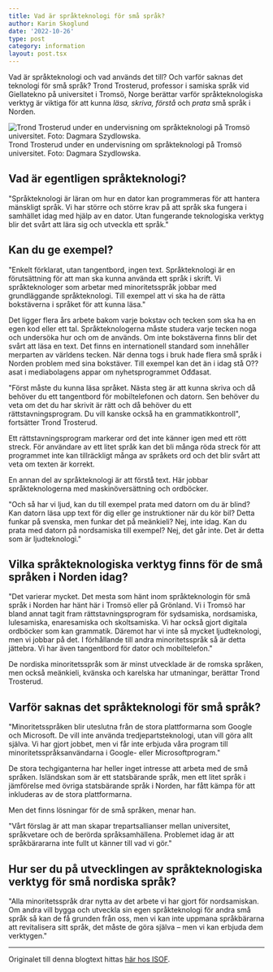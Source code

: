 ```yaml
---
title: Vad är språkteknologi för små språk?
author: Karin Skoglund
date: '2022-10-26'
type: post
category: information
layout: post.tsx
---
```


Vad är språkteknologi och vad används det till? Och varför saknas det teknologi för små språk? Trond Trosterud, professor i samiska språk vid Giellatekno på universitet i Tromsö, Norge berättar varför språkteknologiska verktyg är viktiga för att kunna _läsa, skriva, förstå_ och _prata_ små språk i Norden.

![Trond Trosterud under en undervisning om språkteknologi på Tromsö universitet. Foto: Dagmara Szydlowska.](https://www.isof.se/images/18.3c2df5c718388dad5ee22f60/1666184992639/Trond%20Trosterud%20Foto%201%201000.jpg)
Trond Trosterud under en undervisning om språkteknologi på Tromsö universitet. Foto: Dagmara Szydlowska.

## Vad är egentligen språkteknologi?

"Språkteknologi är läran om hur en dator kan programmeras för att hantera mänskligt språk. Vi har större och större krav på att språk ska fungera i samhället idag med hjälp av en dator. Utan fungerande teknologiska verktyg blir det svårt att lära sig och utveckla ett språk."

## Kan du ge exempel?

"Enkelt förklarat, utan tangentbord, ingen text. Språkteknologi är en förutsättning för att man ska kunna använda ett språk i skrift. Vi språkteknologer som arbetar med minoritetsspråk jobbar med grundläggande språkteknologi. Till exempel att vi ska ha de rätta bokstäverna i språket för att kunna läsa."

Det ligger flera års arbete bakom varje bokstav och tecken som ska ha en egen kod eller ett tal. Språkteknologerna måste studera varje tecken noga och undersöka hur och om de används. Om inte bokstäverna finns blir det svårt att läsa en text. Det finns en internationell standard som innehåller merparten av världens tecken. När denna togs i bruk hade flera små språk i Norden problem med sina bokstäver. Till exempel kan det än i idag stå O??asat i mediabolagens appar om nyhetsprogrammet Ođđasat.

"Först måste du kunna läsa språket. Nästa steg är att kunna skriva och då behöver du ett tangentbord för mobiltelefonen och datorn. Sen behöver du veta om det du har skrivit är rätt och då behöver du ett rättstavningsprogram. Du vill kanske också ha en grammatikkontroll", fortsätter Trond Trosterud.

Ett rättstavningsprogram markerar ord det inte känner igen med ett rött streck. För användare av ett litet språk kan det bli många röda streck för att programmet inte kan tillräckligt många av språkets ord och det blir svårt att veta om texten är korrekt.

En annan del av språkteknologi är att förstå text. Här jobbar språkteknologerna med maskinöversättning och ordböcker.

"Och så har vi ljud, kan du till exempel prata med datorn om du är blind? Kan datorn läsa upp text för dig eller ge instruktioner när du kör bil? Detta funkar på svenska, men funkar det på meänkieli? Nej, inte idag. Kan du prata med datorn på nordsamiska till exempel? Nej, det går inte. Det är detta som är ljudteknologi."

## Vilka språkteknologiska verktyg finns för de små språken i Norden idag?

"Det varierar mycket. Det mesta som hänt inom språkteknologin för små språk i Norden har hänt här i Tromsö eller på Grönland. Vi i Tromsö har bland annat tagit fram rättstavningsprogram för sydsamiska, nordsamiska, lulesamiska, enaresamiska och skoltsamiska. Vi har också gjort digitala ordböcker som kan grammatik. Däremot har vi inte så mycket ljudteknologi, men vi jobbar på det. I förhållande till andra minoritetsspråk så är detta jättebra. Vi har även tangentbord för dator och mobiltelefon."

De nordiska minoritetsspråk som är minst utvecklade är de romska språken, men också meänkieli, kvänska och karelska har utmaningar, berättar Trond Trosterud.

## Varför saknas det språkteknologi för små språk?

"Minoritetsspråken blir uteslutna från de stora plattformarna som Google och Microsoft. De vill inte använda tredjepartsteknologi, utan vill göra allt själva. Vi har gjort jobbet, men vi får inte erbjuda våra program till minoritetsspråksanvändarna i Google- eller Microsoftprogram."

De stora techgiganterna har heller inget intresse att arbeta med de små språken. Isländskan som är ett statsbärande språk, men ett litet språk i jämförelse med övriga statsbärande språk i Norden, har fått kämpa för att inkluderas av de stora plattformarna.

Men det finns lösningar för de små språken, menar han.

"Vårt förslag är att man skapar trepartsallianser mellan universitet, språkvetare och de berörda språksamhällena. Problemet idag är att språkbärararna inte fullt ut känner till vad vi gör."

## Hur ser du på utvecklingen av språkteknologiska verktyg för små nordiska språk?

"Alla minoritetsspråk drar nytta av det arbete vi har gjort för nordsamiskan. Om andra vill bygga och utveckla sin egen språkteknologi för andra små språk så kan de få grunden från oss, men vi kan inte uppmana språkbärarna att revitalisera sitt språk, det måste de göra själva – men vi kan erbjuda dem verktygen."

----

Originalet till denna blogtext hittas [här hos ISOF](https://www.isof.se/vart-uppdrag/isofs-regeringsuppdrag/sma-sprak-i-norden/sprakteknologi/vad-ar-sprakteknologi-for-sma-sprak).
